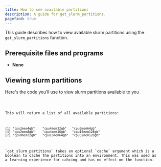 ```yaml
---
title: How to see available partitions
description: A guide for get_slurm_partitions.
pagefind: true
---
```




This guide describes how to view available slurm partitions using the `get_slurm_partitions` function.

## Prerequisite files and programs

- **None**

## Viewing slurm partitions

Here's the code you'll use to view slurm partitions available to you


<Code title="view_partitions.R" lang="r" code={view_partitions}/>

This will return a list of all available partitions:
```
[1] "cpu2mem4gb"    "cpu4mem32gb"   "cpu8mem64gb"  
[4] "cpu2mem8gb"    "cpu4mem16gb"   "cpu16mem128gb"
[7] "cpu8mem32gb"   "cpu16mem64gb"  "cpu32mem128gb"
```

<Aside type='note'>
`get_slurm_partitions` takes an optional `cache` argument which is a boolean to cache the partitions into an environment. This was used as a learning experience for cahcing and has no effect on the function.
</Aside>